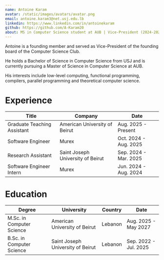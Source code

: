 ```yaml
---
name: Antoine Karam
avatar: /static/images/avatars/avatar.png
email: antoine.karam3@net.usj.edu.lb
linkedin: https://www.linkedin.com/in/antoinekaram
github: https://github.com/A-Karam20
about: MS in Computer Science student at AUB | Vice-President (2024-2025) | Low-Level Computing and Theoretical Computer Science
---
```


Antoine is a founding member and served as Vice-President of the founding board of the Computer Science Club.

He holds a Bachelor of Science in Computer Science from USJ and is currently pursuing a Master of Science in Computer Science at AUB.

His interests include low-level computing, functional programming, compilers, parallel programming and theoretical computer science.

<h1>Experience</h1>

| Title                       | Company                           | Date                  |
| --------------------------- | --------------------------------- | --------------------- |
| Graduate Teaching Assistant | American University of Beirut     | Aug. 2025 - Present   |
| Software Engineer           | Murex                             | Oct. 2024 - Aug. 2025 |
| Research Assistant          | Saint Joseph University of Beirut | Sep. 2024 - Mar. 2025 |
| Software Engineer Intern    | Murex                             | Jun. 2024 - Aug. 2024 |

<h1>Education</h1>

| Degree                    | University                        | Country | Date                  |
| ------------------------- | --------------------------------- | ------- | --------------------- |
| M.Sc. in Computer Science | American University of Beirut     | Lebanon | Aug. 2025 - May 2027  |
| B.Sc. in Computer Science | Saint Joseph University of Beirut | Lebanon | Sep. 2022 - Jul. 2025 |
